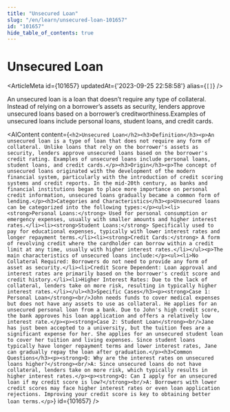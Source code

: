 ```yaml
---
title: "Unsecured Loan"
slug: "/en/learn/unsecured-loan-101657"
id: "101657"
hide_table_of_contents: true
---
```



# Unsecured Loan

<ArticleMeta id={101657} updatedAt={'2023-09-25 22:58:58'} alias={`[]`} />
<div className='border-solid border-b border-t-0 my-4 border-[var(--ifm-color-gray-300)]' />

An unsecured loan is a loan that doesn’t require any type of collateral. Instead of relying on a borrower’s assets as security, lenders approve unsecured loans based on a borrower’s creditworthiness.Examples of unsecured loans include personal loans, student loans, and credit cards.

<AIContent content={`<h2>Unsecured Loan</h2><h3>Definition</h3><p>An unsecured loan is a type of loan that does not require any form of collateral. Unlike loans that rely on the borrower's assets as security, lenders approve unsecured loans based on the borrower's credit rating. Examples of unsecured loans include personal loans, student loans, and credit cards.</p><h3>Origin</h3><p>The concept of unsecured loans originated with the development of the modern financial system, particularly with the introduction of credit scoring systems and credit reports. In the mid-20th century, as banks and financial institutions began to place more importance on personal credit information, unsecured loans gradually became a common form of lending.</p><h3>Categories and Characteristics</h3><p>Unsecured loans can be categorized into the following types:</p><ul><li><strong>Personal Loans:</strong> Used for personal consumption or emergency expenses, usually with smaller amounts and higher interest rates.</li><li><strong>Student Loans:</strong> Specifically used to pay for educational expenses, typically with lower interest rates and longer repayment terms.</li><li><strong>Credit Cards:</strong> A form of revolving credit where the cardholder can borrow within a credit limit at any time, usually with higher interest rates.</li></ul><p>The main characteristics of unsecured loans include:</p><ul><li>No Collateral Required: Borrowers do not need to provide any form of asset as security.</li><li>Credit Score Dependent: Loan approval and interest rates are primarily based on the borrower's credit score and credit history.</li><li>Higher Interest Rates: Due to the lack of collateral, lenders take on more risk, resulting in typically higher interest rates.</li></ul><h3>Specific Cases</h3><p><strong>Case 1: Personal Loan</strong><br/>John needs funds to cover medical expenses but does not have any assets to use as collateral. He applies for an unsecured personal loan from a bank. Due to John's high credit score, the bank approves his loan application and offers a relatively low interest rate.</p><p><strong>Case 2: Student Loan</strong><br/>Jane has just been accepted to a university, but the tuition fees are a significant expense for her. She applies for an unsecured student loan to cover her tuition and living expenses. Since student loans typically have longer repayment terms and lower interest rates, Jane can gradually repay the loan after graduation.</p><h3>Common Questions</h3><p><strong>Q: Why are the interest rates on unsecured loans higher?</strong><br/>A: Since unsecured loans do not have collateral, lenders take on more risk, which typically results in higher interest rates.</p><p><strong>Q: Can I apply for an unsecured loan if my credit score is low?</strong><br/>A: Borrowers with lower credit scores may face higher interest rates or even loan application rejections. Improving your credit score is key to obtaining better loan terms.</p>`} id={101657} />
